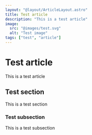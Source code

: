 ```yaml
---
layout: "@layout/ArticleLayout.astro"
title: Test article
description: "This is a test article"
image:
  src: "@images/test.svg"
  alt: "Test image"
tags: ["test", "article"]
---
```


# Test article

This is a test article

## Test section

This is a test section

### Test subsection

This is a test subsection

